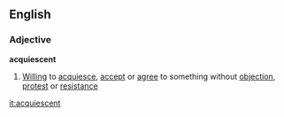 ==English==
===Adjective===
'''acquiescent'''
#[[Willing]] to [[acquiesce]], [[accept]] or [[agree]] to something without [[objection]], [[protest]] or [[resistance]]

[[it:acquiescent]]